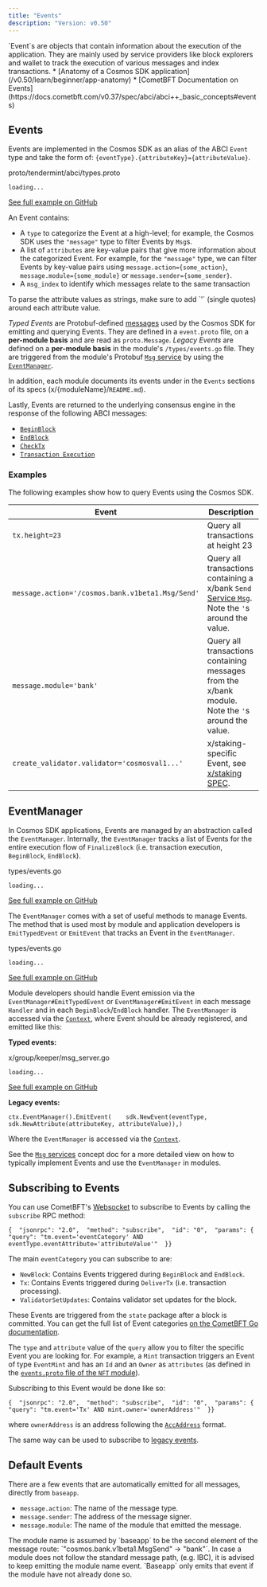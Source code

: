 ```yaml
---
title: "Events"
description: "Version: v0.50"
---
```


<Note>
  `Event`s are objects that contain information about the execution of the application. They are mainly used by service providers like block explorers and wallet to track the execution of various messages and index transactions.
</Note>

<Note>
  * [Anatomy of a Cosmos SDK application](/v0.50/learn/beginner/app-anatomy)
  * [CometBFT Documentation on Events](https://docs.cometbft.com/v0.37/spec/abci/abci++_basic_concepts#events)
</Note>

## Events[​](#events-1 "Direct link to Events")

Events are implemented in the Cosmos SDK as an alias of the ABCI `Event` type and take the form of: `{eventType}.{attributeKey}={attributeValue}`.

proto/tendermint/abci/types.proto

```
loading...
```

[See full example on GitHub](https://github.com/cometbft/cometbft/blob/v0.37.0/proto/tendermint/abci/types.proto#L334-L343)

An Event contains:

* A `type` to categorize the Event at a high-level; for example, the Cosmos SDK uses the `"message"` type to filter Events by `Msg`s.
* A list of `attributes` are key-value pairs that give more information about the categorized Event. For example, for the `"message"` type, we can filter Events by key-value pairs using `message.action={some_action}`, `message.module={some_module}` or `message.sender={some_sender}`.
* A `msg_index` to identify which messages relate to the same transaction

<Check>
  To parse the attribute values as strings, make sure to add `'` (single quotes) around each attribute value.
</Check>

*Typed Events* are Protobuf-defined [messages](/v0.50/build/architecture/adr-032-typed-events) used by the Cosmos SDK for emitting and querying Events. They are defined in a `event.proto` file, on a **per-module basis** and are read as `proto.Message`. *Legacy Events* are defined on a **per-module basis** in the module's `/types/events.go` file. They are triggered from the module's Protobuf [`Msg` service](/v0.50/build/building-modules/msg-services) by using the [`EventManager`](#eventmanager).

In addition, each module documents its events under in the `Events` sections of its specs (x/\{moduleName}/`README.md`).

Lastly, Events are returned to the underlying consensus engine in the response of the following ABCI messages:

* [`BeginBlock`](/v0.50/learn/advanced/baseapp#beginblock)
* [`EndBlock`](/v0.50/learn/advanced/baseapp#endblock)
* [`CheckTx`](/v0.50/learn/advanced/baseapp#checktx)
* [`Transaction Execution`](/v0.50/learn/advanced/baseapp#transactionexecution)

### Examples[​](#examples "Direct link to Examples")

The following examples show how to query Events using the Cosmos SDK.

| Event                                            | Description                                                                                                                                    |
| ------------------------------------------------ | ---------------------------------------------------------------------------------------------------------------------------------------------- |
| `tx.height=23`                                   | Query all transactions at height 23                                                                                                            |
| `message.action='/cosmos.bank.v1beta1.Msg/Send'` | Query all transactions containing a x/bank `Send` [Service `Msg`](/v0.50/build/building-modules/msg-services). Note the `'`s around the value. |
| `message.module='bank'`                          | Query all transactions containing messages from the x/bank module. Note the `'`s around the value.                                             |
| `create_validator.validator='cosmosval1...'`     | x/staking-specific Event, see [x/staking SPEC](/v0.50/build/modules/staking).                                                                  |

## EventManager[​](#eventmanager "Direct link to EventManager")

In Cosmos SDK applications, Events are managed by an abstraction called the `EventManager`. Internally, the `EventManager` tracks a list of Events for the entire execution flow of `FinalizeBlock` (i.e. transaction execution, `BeginBlock`, `EndBlock`).

types/events.go

```
loading...
```

[See full example on GitHub](https://github.com/cosmos/cosmos-sdk/blob/v0.50.0-alpha.0/types/events.go#L19-L26)

The `EventManager` comes with a set of useful methods to manage Events. The method that is used most by module and application developers is `EmitTypedEvent` or `EmitEvent` that tracks an Event in the `EventManager`.

types/events.go

```
loading...
```

[See full example on GitHub](https://github.com/cosmos/cosmos-sdk/blob/v0.50.0-alpha.0/types/events.go#L53-L62)

Module developers should handle Event emission via the `EventManager#EmitTypedEvent` or `EventManager#EmitEvent` in each message `Handler` and in each `BeginBlock`/`EndBlock` handler. The `EventManager` is accessed via the [`Context`](/v0.50/learn/advanced/context), where Event should be already registered, and emitted like this:

**Typed events:**

x/group/keeper/msg\_server.go

```
loading...
```

[See full example on GitHub](https://github.com/cosmos/cosmos-sdk/blob/v0.50.0-alpha.0/x/group/keeper/msg_server.go#L95-L97)

**Legacy events:**

```
ctx.EventManager().EmitEvent(    sdk.NewEvent(eventType, sdk.NewAttribute(attributeKey, attributeValue)),)
```

Where the `EventManager` is accessed via the [`Context`](/v0.50/learn/advanced/context).

See the [`Msg` services](/v0.50/build/building-modules/msg-services) concept doc for a more detailed view on how to typically implement Events and use the `EventManager` in modules.

## Subscribing to Events[​](#subscribing-to-events "Direct link to Subscribing to Events")

You can use CometBFT's [Websocket](https://docs.cometbft.com/v0.37/core/subscription) to subscribe to Events by calling the `subscribe` RPC method:

```
{  "jsonrpc": "2.0",  "method": "subscribe",  "id": "0",  "params": {    "query": "tm.event='eventCategory' AND eventType.eventAttribute='attributeValue'"  }}
```

The main `eventCategory` you can subscribe to are:

* `NewBlock`: Contains Events triggered during `BeginBlock` and `EndBlock`.
* `Tx`: Contains Events triggered during `DeliverTx` (i.e. transaction processing).
* `ValidatorSetUpdates`: Contains validator set updates for the block.

These Events are triggered from the `state` package after a block is committed. You can get the full list of Event categories [on the CometBFT Go documentation](https://pkg.go.dev/github.com/cometbft/cometbft/types#pkg-constants).

The `type` and `attribute` value of the `query` allow you to filter the specific Event you are looking for. For example, a `Mint` transaction triggers an Event of type `EventMint` and has an `Id` and an `Owner` as `attributes` (as defined in the [`events.proto` file of the `NFT` module](https://github.com/cosmos/cosmos-sdk/blob/v0.50.0-alpha.0/proto/cosmos/nft/v1beta1/event.proto#L21-L31)).

Subscribing to this Event would be done like so:

```
{  "jsonrpc": "2.0",  "method": "subscribe",  "id": "0",  "params": {    "query": "tm.event='Tx' AND mint.owner='ownerAddress'"  }}
```

where `ownerAddress` is an address following the [`AccAddress`](/v0.50/learn/beginner/accounts#addresses) format.

The same way can be used to subscribe to [legacy events](https://github.com/cosmos/cosmos-sdk/blob/v0.50.0-alpha.0/x/bank/types/events.go).

## Default Events[​](#default-events "Direct link to Default Events")

There are a few events that are automatically emitted for all messages, directly from `baseapp`.

* `message.action`: The name of the message type.
* `message.sender`: The address of the message signer.
* `message.module`: The name of the module that emitted the message.

<Check>
  The module name is assumed by `baseapp` to be the second element of the message route: `"cosmos.bank.v1beta1.MsgSend" -> "bank"`. In case a module does not follow the standard message path, (e.g. IBC), it is advised to keep emitting the module name event. `Baseapp` only emits that event if the module have not already done so.
</Check>
